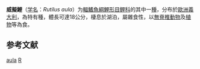 {{Speciesbox 
| genus = Rutilus
| species = aula
| status = LC
| status_system = IUCN3.1
| image = Rutilus aula.jpg
| authority = [[Bonaparte|Bonaparte]], 1841
| synonyms = *''Leuciscus altus''<br /><small>Valenciennes, 1844</small>
*''Leuciscus pagellus''<br /><small>De Filippi, 1844</small>
*''Leuciscus pauperum''<br /><small>De Filippi, 1844</small>
*''Leuciscus scardinus''<br /><small>De Filippi, 1844</small>
*''Leucos cisalpinus''<br /><small>Heckel, 1851</small>
*''Leucos rubellicus''<br /><small>Bonaparte, 1845</small>
*''Rutilus erythrophthalmus''<br /><small>Zerunian, 1982</small>
*''Squalius aula''<br /><small>Bonaparte, 1841</small>
*''Squalius elatus''<br /><small>Bonaparte, 1841</small>
}}

'''威擬鯉'''（[[学名|学名]]：''Rutilus aula''）为[[輻鰭魚綱|輻鰭魚綱]][[鯉形目|鯉形目]][[鲤科|鲤科]]的其中一[[種|種]]，分布於[[歐洲|歐洲]][[義大利|義大利]]，為特有種，體長可達18公分，棲息於湖泊，屬雜食性，以[[無脊椎動物|無脊椎動物]]及[[植物|植物]]等為食。

==参考文献==
{{reflist}}
{{Taxonbar}}

[[Category:擬鯉屬|aula]]
[[Category:1841年描述的魚類|R]]